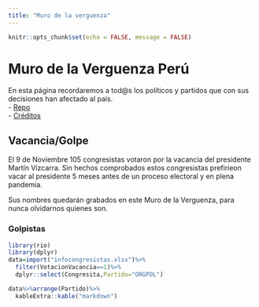 ```yaml
---
title: "Muro de la verguenza"
---
```


```r
knitr::opts_chunk$set(echo = FALSE, message = FALSE)
```

# Muro de la Verguenza Perú

En esta página recordaremos a tod@s los políticos y partidos que con sus decisiones han afectado al país.  
 - [Repo](https://github.com/DecideBienpe/muro-verguenza-peru)  
 - [Créditos](https://github.com/DecideBienpe/muro-verguenza-peru)

## Vacancia/Golpe

El 9 de Noviembre 105 congresistas votaron por la vacancia del presidente Martín Vizcarra. Sin hechos comprobados estos congresistas prefirieon vacar al presidente 5 meses antes de un proceso electoral y en plena pandemia. 

Sus nombres quedarán grabados en este Muro de la Verguenza, para nunca olvidarnos quienes son.


### Golpistas

```r
library(rio)
library(dplyr)
data=import("infocongresistas.xlsx")%>%
  filter(VotacionVacancia==1)%>%
  dplyr::select(Congresita,Partido="ORGPOL")

data%>%arrange(Partido)%>%
  kableExtra::kable("markdown")
```

